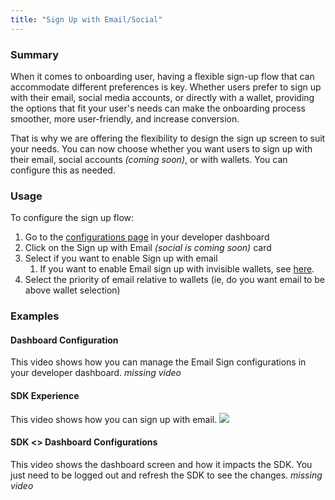 ```yaml
---
title: "Sign Up with Email/Social"
---
```


### Summary

When it comes to onboarding user, having a flexible sign-up flow that can accommodate different preferences is key. Whether users prefer to sign up with their email, social media accounts, or directly with a wallet, providing the options that fit your user's needs can make the onboarding process smoother, more user-friendly, and increase conversion. 

That is why we are offering the flexibility to design the sign up screen to suit your needs. You can now choose whether you want users to sign up with their email, social accounts _(coming soon)_, or with wallets. You can configure this as needed.

### Usage

To configure the sign up flow:

1. Go to the [configurations page](https://app.dynamic.xyz/dashboard/configurations) in your developer dashboard
2. Click on the Sign up with Email _(social is coming soon)_ card
3. Select if you want to enable Sign up with email  
   1. If you want to enable Email sign up with invisible wallets, see [here](/docs/invisible-wallets).
4. Select the priority of email relative to wallets (ie, do you want email to be above wallet selection)

### Examples

#### Dashboard Configuration

This video shows how you can manage the Email Sign configurations in your developer dashboard.
*missing video*

#### SDK Experience

This video shows how you can sign up with email.
<img src="https://res.cloudinary.com/mintlify/image/upload/v1678937545/Customers/Eqtble/signinwithemail_d1h1ud.gif" />

#### SDK \<\> Dashboard Configurations

This video shows the dashboard screen and how it impacts the SDK. You just need to be logged out and refresh the SDK to see the changes.
*missing video*
